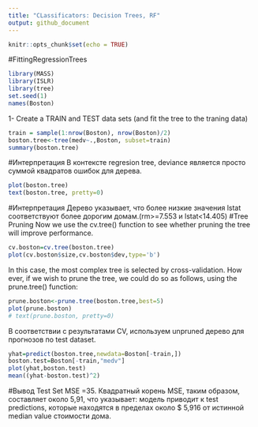 ---
title: "CLassificators: Decision Trees, RF"
output: github_document
---

```{r setup, include=FALSE}
knitr::opts_chunk$set(echo = TRUE)
```

#FittingRegressionTrees
```{r}
library(MASS)
library(ISLR)
library(tree)
set.seed(1)
names(Boston)
```
1- Create a TRAIN and TEST data sets
(and fit the tree to the traning data)
```{r}
train = sample(1:nrow(Boston), nrow(Boston)/2)
boston.tree<-tree(medv~.,Boston, subset=train)
summary(boston.tree)
```
#Интерпретация 
В контексте regresion tree, deviance является просто суммой квадратов ошибок для дерева.
```{r}
plot(boston.tree)
text(boston.tree, pretty=0)

```
#Интерпретация
Дерево указывает, что более низкие значения lstat соответствуют более дорогим домам.(rm>=7.553 и lstat<14.405)
#Tree Pruning
Now we use the cv.tree() function to see whether pruning the tree will
 improve performance.
```{r}
cv.boston=cv.tree(boston.tree)
plot(cv.boston$size,cv.boston$dev,type='b')
```
 In this case, the most complex tree is selected by cross-validation. How
ever, if we wish to prune the tree, we could do so as follows, using the
 prune.tree() function:
```{r}
prune.boston<-prune.tree(boston.tree,best=5)
plot(prune.boston)
# text(prune.boston, pretty=0)
```
 В соответствии с результатами CV, используем unpruned дерево для прогнозов по test dataset.
```{r}
yhat=predict(boston.tree,newdata=Boston[-train,])
boston.test=Boston[-train,"medv"]
plot(yhat,boston.test)
mean((yhat-boston.test)^2)
```
#Вывод
Test Set MSE =35. Квадратный корень MSE, таким образом, составляет около 5,91, что указывает: модель приводит к test predictions, которые находятся в пределах около $ 5,916 от истинной median value стоимости дома.
 
 
